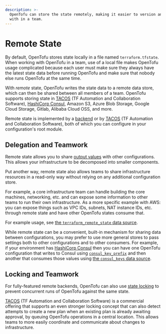 ```yaml
---
description: >-
  OpenTofu can store the state remotely, making it easier to version and work
  with in a team.
---
```


# Remote State

By default, OpenTofu stores state locally in a file named `terraform.tfstate`.
When working with OpenTofu in a team, use of a local file makes OpenTofu
usage complicated because each user must make sure they always have the latest
state data before running OpenTofu and make sure that nobody else runs
OpenTofu at the same time.

With _remote_ state, OpenTofu writes the state data to a remote data store,
which can then be shared between all members of a team. OpenTofu supports
storing state in [TACOS](../../intro/tacos.mdx) (TF Automation and Collaboration Software),
[HashiCorp Consul](https://www.consul.io/), Amazon S3, Azure Blob Storage, Google Cloud Storage, Gitlab, Alibaba Cloud OSS, and more.

Remote state is implemented by a [backend](../../language/settings/backends/configuration.mdx) or by
[TACOS](../../intro/tacos.mdx) (TF Automation and Collaboration Software), both of which you can configure in your configuration's root module.

## Delegation and Teamwork

Remote state allows you to share
[output values](../../language/values/outputs.mdx) with other configurations.
This allows your infrastructure to be decomposed into smaller components.

Put another way, remote state also allows teams to share infrastructure
resources in a read-only way without relying on any additional configuration
store.

For example, a core infrastructure team can handle building the core
machines, networking, etc. and can expose some information to other
teams to run their own infrastructure. As a more specific example with AWS:
you can expose things such as VPC IDs, subnets, NAT instance IDs, etc. through
remote state and have other OpenTofu states consume that.

For example usage, see
[the `terraform_remote_state` data source](../../language/state/remote-state-data.mdx).

While remote state can be a convenient, built-in mechanism for sharing data
between configurations, you may prefer to use more general stores to
pass settings both to other configurations and to other consumers. For example,
if your environment has [HashiCorp Consul](https://www.consul.io/) then you
can have one OpenTofu configuration that writes to Consul using
[`consul_key_prefix`](https://registry.terraform.io/providers/hashicorp/consul/latest/docs/resources/key_prefix) and then
another that consumes those values using
[the `consul_keys` data source](https://registry.terraform.io/providers/hashicorp/consul/latest/docs/data-sources/keys).

## Locking and Teamwork

For fully-featured remote backends, OpenTofu can also use
[state locking](../../language/state/locking.mdx) to prevent concurrent runs of
OpenTofu against the same state.

[TACOS](../../intro/tacos.mdx) (TF Automation and Collaboration Software) is a commercial offering
that supports an even stronger locking concept that
can also detect attempts to create a new plan when an existing plan is already
awaiting approval, by queuing OpenTofu operations in a central location.
This allows teams to more easily coordinate and communicate about changes to
infrastructure.
